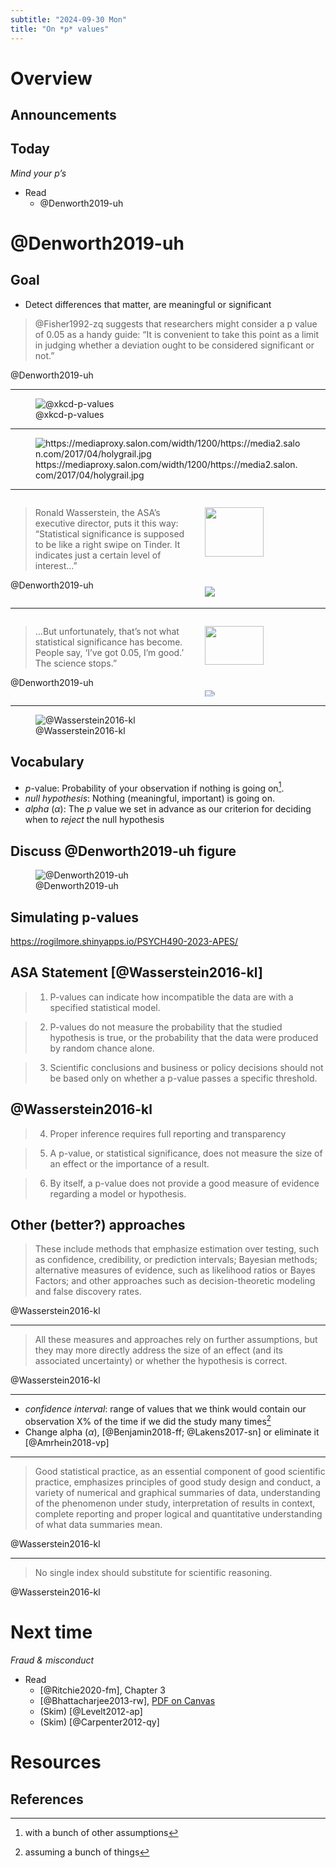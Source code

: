 ```yaml
---
subtitle: "2024-09-30 Mon"
title: "On *p* values"
---
```


# Overview

## Announcements

## Today

*Mind your p's*

- Read
  - @Denworth2019-uh


# @Denworth2019-uh

## Goal

- Detect differences that matter, are meaningful or significant

> @Fisher1992-zq suggests that researchers might consider a p value of 0.05 as a handy guide: “It is convenient to take this point as a limit in judging whether a deviation ought to be considered significant or not.”

@Denworth2019-uh

---

![@xkcd-p-values](https://imgs.xkcd.com/comics/p_values.png)

---

![https://mediaproxy.salon.com/width/1200/https://media2.salon.com/2017/04/holygrail.jpg](https://mediaproxy.salon.com/width/1200/https://media2.salon.com/2017/04/holygrail.jpg)

---

:::: {.columns}
::: {.column width="60%"}
>Ronald Wasserstein, the ASA’s executive director, puts it this way: “Statistical significance is supposed to be like a right swipe on Tinder. It indicates just a certain level of interest...”

@Denworth2019-uh
:::
::: {.column width="40%"}
![](https://magazine.amstat.org/wp-content/uploads/2020/12/Ron-Wasserstein2.jpg){width="70%"}

![](https://filecache.mediaroom.com/mr5mr_tinder/180119/wordmark-R-tinder-pink-RGB-1000px.jpg)
:::
::::

---

:::: {.columns}
::: {.column width="60%"}
>...But unfortunately, that’s not what statistical significance has become. People say, ‘I’ve got 0.05, I’m good.’ The science stops.”

@Denworth2019-uh
:::
::: {.column width="40%"}
![](https://magazine.amstat.org/wp-content/uploads/2020/12/Ron-Wasserstein2.jpg){width="70%"}

![](https://filecache.mediaroom.com/mr5mr_tinder/180119/wordmark-R-tinder-pink-RGB-1000px.jpg)
:::
::::

---

![@Wasserstein2016-kl](../include/img/wasserstein-lazar-2016.png)

## Vocabulary

- *p*-value: Probability of your observation if nothing is going on^[with a bunch of other assumptions].
- *null hypothesis*: Nothing (meaningful, important) is going on.
- *alpha* ($\alpha$): The *p* value we set in advance as our criterion for deciding when to *reject* the null hypothesis

## Discuss @Denworth2019-uh figure {.scrollable}

![@Denworth2019-uh](https://static.scientificamerican.com/sciam/assets/Image/2019/saw1019Denw31_d(1).png?w=1350){.lightbox}

## Simulating p-values

<https://rogilmore.shinyapps.io/PSYCH490-2023-APES/>

## ASA Statement [@Wasserstein2016-kl]

>1. P-values can indicate how incompatible the data are with a specified statistical model.

>2. P-values do not measure the probability that the studied hypothesis is true, or the probability that the data were produced by random chance alone.

>3. Scientific conclusions and business or policy decisions should not be based only on whether a p-value passes a specific threshold.

## @Wasserstein2016-kl

>4. Proper inference requires full reporting and transparency

>5. A p-value, or statistical significance, does not measure
the size of an effect or the importance of a result.

>6. By itself, a p-value does not provide a good measure of evidence regarding a model or hypothesis.

## Other (better?) approaches

> These include methods that emphasize estimation over testing, such as confidence,
credibility, or prediction intervals; Bayesian methods; alternative measures of evidence, such as likelihood ratios or Bayes Factors; and other approaches such as decision-theoretic modeling and false discovery rates. 

@Wasserstein2016-kl

---

>All these measures and approaches rely on further assumptions, but they may more directly address the size of an effect (and its associated uncertainty) or whether the hypothesis is correct.

@Wasserstein2016-kl

---

- *confidence interval*: range of values that we think would contain our observation X% of the time if we did the study many times^[assuming a bunch of things]
- Change alpha ($\alpha$), [@Benjamin2018-ff; @Lakens2017-sn] or eliminate it [@Amrhein2018-vp]

---

>Good statistical practice, as an essential component of good scientific practice, emphasizes principles of good study design and conduct, a variety of numerical and graphical summaries of data, understanding of the phenomenon under study, interpretation of results in context, complete reporting and proper logical and quantitative understanding of what data summaries mean. 

@Wasserstein2016-kl

---

>No single index should substitute for scientific reasoning.

@Wasserstein2016-kl

# Next time

*Fraud & misconduct*

- Read
    - [@Ritchie2020-fm], Chapter 3
    - [@Bhattacharjee2013-rw], [PDF on Canvas](https://psu.instructure.com/courses/2350148/files/folder/readings?preview=165170718)
    - (Skim) [@Levelt2012-ap]
    - (Skim) [@Carpenter2012-qy]

# Resources

## References